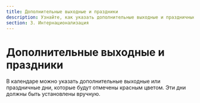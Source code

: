 ```yaml
---
title: Дополнительные выходные и праздники
description: Узнайте, как указать дополнительные выходные и праздничные дни в календаре. Отметьте эти дни красным цветом, установив их вручную.
section: 3. Интернационализация
---
```


# Дополнительные выходные и праздники

В календаре можно указать дополнительные выходные или праздничные дни, которые будут отмечены красным цветом. Эти дни должны быть установлены вручную.

<Sandbox example="internationalization-weekends-and-holidays" />
